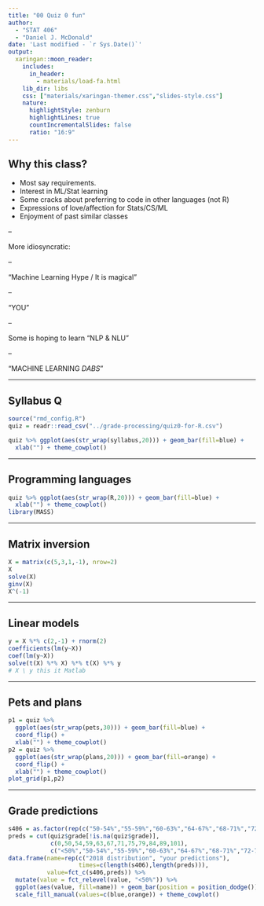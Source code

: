 ```yaml
---
title: "00 Quiz 0 fun"
author: 
  - "STAT 406"
  - "Daniel J. McDonald"
date: 'Last modified - `r Sys.Date()`'
output:
  xaringan::moon_reader:
    includes:
      in_header: 
        - materials/load-fa.html
    lib_dir: libs
    css: ["materials/xaringan-themer.css","slides-style.css"]
    nature:
      highlightStyle: zenburn
      highlightLines: true
      countIncrementalSlides: false
      ratio: "16:9"
---
```


## Why this class?

* Most say requirements.
* Interest in ML/Stat learning
* Some cracks about preferring to code in other languages (not R)
* Expressions of love/affection for Stats/CS/ML
* Enjoyment of past similar classes

--

More idiosyncratic:

--

"Machine Learning Hype / It is magical"

--

"YOU"

--

Some is hoping to learn "NLP & NLU"

--
 
 "MACHINE LEARNING *DABS*"


---

## Syllabus Q

```r
source("rmd_config.R")
quiz = readr::read_csv("../grade-processing/quiz0-for-R.csv")
```

```r
quiz %>% ggplot(aes(str_wrap(syllabus,20))) + geom_bar(fill=blue) + 
  xlab("") + theme_cowplot()
```

---

## Programming languages

```r
quiz %>% ggplot(aes(str_wrap(R,20))) + geom_bar(fill=blue) + 
  xlab("") + theme_cowplot()
library(MASS)
```

---

## Matrix inversion

```r
X = matrix(c(5,3,1,-1), nrow=2)
X
solve(X)
ginv(X)
X^(-1)
```

---

## Linear models

```r
y = X %*% c(2,-1) + rnorm(2)
coefficients(lm(y~X))
coef(lm(y~X))
solve(t(X) %*% X) %*% t(X) %*% y
# X \ y this it Matlab
```

---

## Pets and plans

```r
p1 = quiz %>% 
  ggplot(aes(str_wrap(pets,30))) + geom_bar(fill=blue) + 
  coord_flip() + 
  xlab("") + theme_cowplot()
p2 = quiz %>% 
  ggplot(aes(str_wrap(plans,20))) + geom_bar(fill=orange) + 
  coord_flip() + 
  xlab("") + theme_cowplot()
plot_grid(p1,p2)
```

---

## Grade predictions

```r
s406 = as.factor(rep(c("50-54%","55-59%","60-63%","64-67%","68-71%","72-75%","76-79%","80-84%","85-89%","90-100%"), times=c(3,1,3,9,5,13,10,11,20,27)))
preds = cut(quiz$grade[!is.na(quiz$grade)], 
            c(0,50,54,59,63,67,71,75,79,84,89,101),
            c("<50%","50-54%","55-59%","60-63%","64-67%","68-71%","72-75%","76-79%","80-84%","85-89%","90-100%"))
data.frame(name=rep(c("2018 distribution", "your predictions"), 
                    times=c(length(s406),length(preds))), 
           value=fct_c(s406,preds)) %>%
  mutate(value = fct_relevel(value, "<50%")) %>%
  ggplot(aes(value, fill=name)) + geom_bar(position = position_dodge()) +
  scale_fill_manual(values=c(blue,orange)) + theme_cowplot()

```
